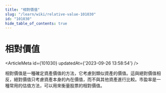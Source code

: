 ```yaml
---
title: "相對價值"
slug: "/learn/wiki/relative-value-101030"
id: "101030"
hide_table_of_contents: true
---
```



# 相對價值

<ArticleMeta id={101030} updatedAt={'2023-09-26 13:58:54'} />
<div className='border-solid border-b border-t-0 my-4 border-[var(--ifm-color-gray-300)]' />

相對價值是一種確定資產價值的方法，它考慮到類似資產的價值。這與絕對價值相反，絕對價值只考慮資產本身的內在價值，而不與其他資產進行比較。市盈率是一種常用的估值方法，可以用來衡量股票的相對價值。
